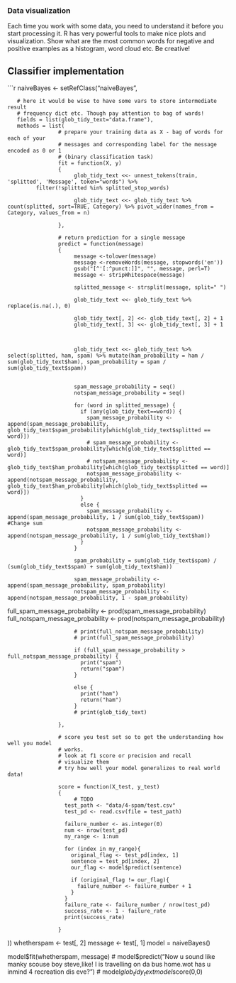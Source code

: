 ### Data visualization

Each time you work with some data, you need to understand it before you
start processing it. R has very powerful tools to make nice plots and
visualization. Show what are the most common words for negative and
positive examples as a histogram, word cloud etc. Be creative!

## Classifier implementation

```r
naiveBayes <- setRefClass("naiveBayes",
                          
       # here it would be wise to have some vars to store intermediate result
       # frequency dict etc. Though pay attention to bag of wards! 
       fields = list(glob_tidy_text="data.frame"),
       methods = list(
                    # prepare your training data as X - bag of words for each of your
                    # messages and corresponding label for the message encoded as 0 or 1 
                    # (binary classification task)
                    fit = function(X, y)
                    {
                         glob_tidy_text <<- unnest_tokens(train, 'splitted', 'Message', token="words") %>%
             filter(!splitted %in% splitted_stop_words)
                         
                         glob_tidy_text <<- glob_tidy_text %>% count(splitted, sort=TRUE, Category) %>% pivot_wider(names_from = Category, values_from = n)
                         
                    },
                    
                    # return prediction for a single message 
                    predict = function(message)
                    {
                         message <-tolower(message)
                         message <-removeWords(message, stopwords('en'))
                         gsub("[^'[:^punct:]]", "", message, perl=T)
                         message <- stripWhitespace(message)
                         
                         splitted_message <- strsplit(message, split=" ")
                        
                         glob_tidy_text <<- glob_tidy_text %>% replace(is.na(.), 0)
                         
                         glob_tidy_text[, 2] <<- glob_tidy_text[, 2] + 1
                         glob_tidy_text[, 3] <<- glob_tidy_text[, 3] + 1
                         
                         
                         
                         glob_tidy_text <<- glob_tidy_text %>% select(splitted, ham, spam) %>% mutate(ham_probability = ham / sum(glob_tidy_text$ham), spam_probability = spam / sum(glob_tidy_text$spam))
                         

                         spam_message_probability = seq()
                         notspam_message_probability = seq()
                         
                         for (word in splitted_message) {
                           if (any(glob_tidy_text==word)) {
                             spam_message_probability <- append(spam_message_probability, glob_tidy_text$spam_probability[which(glob_tidy_text$splitted == word)])
                             # spam_message_probability <- glob_tidy_text$spam_probability[which(glob_tidy_text$splitted == word)]
                             # notspam_message_probability <- glob_tidy_text$ham_probability[which(glob_tidy_text$splitted == word)]
                             notspam_message_probability <- append(notspam_message_probability, glob_tidy_text$ham_probability[which(glob_tidy_text$splitted == word)])
                           }
                           else {
                             spam_message_probability <-  append(spam_message_probability, 1 / sum(glob_tidy_text$spam))  #Change sum
                             notspam_message_probability <- append(notspam_message_probability, 1 / sum(glob_tidy_text$ham))
                           }
                         }

                         spam_probability = sum(glob_tidy_text$spam) / (sum(glob_tidy_text$spam) + sum(glob_tidy_text$ham))

                         spam_message_probability <- append(spam_message_probability, spam_probability) 
                         notspam_message_probability <- append(notspam_message_probability, 1 - spam_probability)
full_spam_message_probability <- prod(spam_message_probability)
                         full_notspam_message_probability <- prod(notspam_message_probability)

                         # print(full_notspam_message_probability)
                         # print(full_spam_message_probability)

                         if (full_spam_message_probability > full_notspam_message_probability) {
                           print("spam")
                           return("spam")
                         }

                         else {
                           print("ham")
                           return("ham")
                         }
                         # print(glob_tidy_text)
                         
                    },
                    
                    # score you test set so to get the understanding how well you model
                    # works.
                    # look at f1 score or precision and recall
                    # visualize them 
                    # try how well your model generalizes to real world data! 
                    
                    score = function(X_test, y_test)
                    {
                         # TODO
                      test_path <- "data/4-spam/test.csv"
                      test_pd <- read.csv(file = test_path)
                      
                      failure_number <- as.integer(0)
                      num <- nrow(test_pd)
                      my_range <- 1:num
                      
                      for (index in my_range){
                        original_flag <- test_pd[index, 1]
                        sentence = test_pd[index, 2]
                        our_flag <- model$predict(sentence)
                        
                        if (original_flag != our_flag){
                          failure_number <- failure_number + 1
                        }
                      }
                      failure_rate <- failure_number / nrow(test_pd)
                      success_rate <- 1 - failure_rate                                      
                      print(success_rate)
                        
                    }
))
whetherspam <- test[, 2]
message <- test[, 1]
model = naiveBayes()

model$fit(whetherspam, message)
# model$predict("Now u sound like manky scouse boy steve,like! I is travelling on da bus home.wot has u inmind 4 recreation dis eve?")
# model$glob_tidy_text
model$score(0,0)
